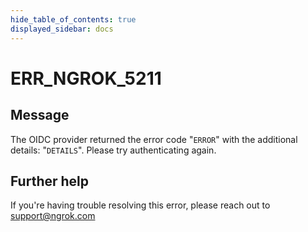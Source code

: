 ```yaml
---
hide_table_of_contents: true
displayed_sidebar: docs
---
```



# ERR_NGROK_5211

## Message

The OIDC provider returned the error code "`ERROR`" with the additional details: "`DETAILS`". Please try authenticating again.

<ErrorDetails error="err_ngrok_5211" />

## Further help

If you're having trouble resolving this error, please reach out to [support@ngrok.com](mailto:support@ngrok.com?subject=Help%20with%20ERR_NGROK_5211)
